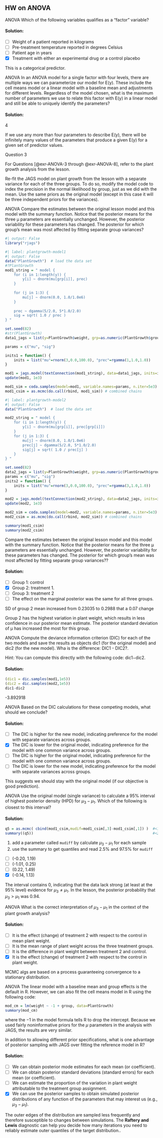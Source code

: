 ## HW on ANOVA

::: {#exr-ANOVA-1}
[ANOVA]{.colum-margin} Which of the following variables qualifies as a "factor" variable?
:::

::: {.solution .callout-tip collapse="true"}
#### Solution:

-   [ ] Weight of a patient reported in kilograms
-   [ ] Pre-treatment temperature reported in degrees Celsius
-   [ ] Patient age in years
-   [x] Treatment with either an experimental drug or a control placebo

This is a categorical predictor.
:::

::: {#exr-ANOVA-2}
[ANOVA]{.colum-margin} In an ANOVA model for a single factor with four levels, there are multiple ways we can parameterize our model for E(y). These include the cell means model or a linear model with a baseline mean and adjustments for different levels. Regardless of the model chosen, what is the maximum number of parameters we use to relate this factor with E(y) in a linear model and still be able to uniquely identify the parameters?
:::

::: {.solution .callout-tip collapse="true"}
#### Solution:

4

If we use any more than four parameters to describe E(y), there will be infinitely many values of the parameters that produce a given E(y) for a given set of predictor values.
:::

Question 3

For Questions [@exr-ANOVA-3 through @exr-ANOVA-8], refer to the plant growth analysis from the lesson.

Re-fit the JAGS model on plant growth from the lesson with a separate variance for each of the three groups. To do so, modify the model code to index the precision in the normal likelihood by group, just as we did with the mean. Use the same priors as the original model (except in this case it will be three independent priors for the variances).

::: {#exr-ANOVA-3}
[ANOVA]{.colum-margin} Compare the estimates between the original lesson model and this model with the summary function. Notice that the posterior means for the three μ parameters are essentially unchanged. However, the posterior variability for these parameters has changed. The posterior for which group's mean was most affected by fitting separate group variances?

```r
#| output: False
library("rjags")
```

```r
#| label: plantgrowth-model1
#| output: False
data("PlantGrowth")  # load the data set
#?PlantGrowth
mod1_string = " model {
    for (i in 1:length(y)) {
        y[i] ~ dnorm(mu[grp[i]], prec)
    }
    
    for (j in 1:3) {
        mu[j] ~ dnorm(0.0, 1.0/1.0e6)
    }
    
    prec ~ dgamma(5/2.0, 5*1.0/2.0)
    sig = sqrt( 1.0 / prec )
} "

set.seed(82)
#str(PlantGrowth)
data1_jags = list(y=PlantGrowth$weight, grp=as.numeric(PlantGrowth$group))

params = c("mu", "sig")

inits1 = function() {
    inits = list("mu"=rnorm(3,0.0,100.0), "prec"=rgamma(1,1.0,1.0))
}

mod1 = jags.model(textConnection(mod1_string), data=data1_jags, inits=inits1, n.chains=3)
update(mod1, 1e3)

mod1_sim = coda.samples(model=mod1, variable.names=params, n.iter=5e3)
mod1_csim = as.mcmc(do.call(rbind, mod1_sim)) # combined chains
```

```r
#| label: plantgrowth-model2
#| output: False
data("PlantGrowth")  # load the data set

mod2_string = " model {
    for (i in 1:length(y)) {
        y[i] ~ dnorm(mu[grp[i]], prec[grp[i]])
    }
    for (j in 1:3) {
        mu[j] ~ dnorm(0.0, 1.0/1.0e6)
        prec[j] ~ dgamma(5/2.0, 5*1.0/2.0)
        sig[j] = sqrt( 1.0 / prec[j] )
    }
} "

set.seed(82)
data2_jags = list(y=PlantGrowth$weight, grp=as.numeric(PlantGrowth$group))
params = c("mu", "sig")
inits2 = function() {
    inits = list("mu"=rnorm(3,0.0,100.0), "prec"=rgamma(3,1.0,1.0))
}

mod2 = jags.model(textConnection(mod2_string), data=data2_jags, inits=inits2, n.chains=3)
update(mod2, 1e3)

mod2_sim = coda.samples(model=mod2, variable.names=params, n.iter=5e3)
mod2_csim = as.mcmc(do.call(rbind, mod2_sim)) # combined chains
```

```r
summary(mod1_csim)
summary(mod2_csim)
```

Compare the estimates between the original lesson model and this model with the summary function. Notice that the posterior means for the three μ parameters are essentially unchanged. However, the posterior variability for these parameters has changed. The posterior for which group's mean was most affected by fitting separate group variances??
:::

::: {.solution .callout-tip collapse="true"}
#### Solution:

-   [ ] Group 1: control
-   [x] Group 2: treatment 1.
-   [ ] Group 3: treatment 2
-   [ ] The effect on the marginal posterior was the same for all three groups.

SD of group 2 mean increased from 0.23035 to 0.2988 that a 0.07 change

Group 2 has the highest variation in plant weight, which results in less confidence in our posterior mean estimate. The posterior standard deviation of μ has increased the most for this group.
:::

::: {#exr-ANOVA-4}
[ANOVA]{.colum-margin} Compute the deviance information criterion (DIC) for each of the two models and save the results as objects dic1 (for the original model) and dic2 (for the new model). Wha is the difference: DIC1 - DIC2?.

Hint: You can compute this directly with the following code: dic1−dic2.
:::

::: {.solution .callout-tip collapse="true"}
#### Solution:

```r
(dic1 = dic.samples(mod1,1e5))
(dic2 = dic.samples(mod2,1e5))
dic1-dic2
```

-3.892918
:::

::: {#exr-ANOVA-5}
[ANOVA]{.colum-margin} Based on the DIC calculations for these competing models, what should we conclude?
:::

::: {.solution .callout-tip collapse="true"}
#### Solution:

-   [ ] The DIC is higher for the new model, indicating preference for the model with separate variances across groups.
-   [x] The DIC is lower for the original model, indicating preference for the model with one common variance across groups.
-   [ ] The DIC is higher for the original model, indicating preference for the model with one common variance across groups.
-   [ ] The DIC is lower for the new model, indicating preference for the model with separate variances across groups.

This suggests we should stay with the original model (if our objective is good prediction).
:::

::: {#exr-ANOVA-6}
[ANOVA]{.colum-margin} Use the original model (single variance) to calculate a 95% interval of highest posterior density (HPD) for $\mu_3−\mu_1$. Which of the following is closest to this interval?
:::

::: {.solution .callout-tip collapse="true"}
#### Solution:

```r
q5 = as.mcmc( cbind(mod1_csim,mudif=mod1_csim[,3]-mod1_csim[,1]) )  #<1>
summary((q5))                                                       #<2>
```

1.  add a parameter called `mudiff` by calculate $\mu_3-\mu_1$ for each sample
2.  use the summary to get quantiles and read 2.5% and 97.5% for `mudiff`

-   [ ] (-0.20, 1.19)
-   [ ] (-1.01, 0.25)
-   [ ] (0.22, 1.49)
-   [x] (-0.14, 1.13)

The interval contains 0, indicating that the data lack strong (at least at the 95% level) evidence for $\mu_3\ne\mu_1$. In the lesson, the posterior probability that $\mu_3>\mu_1$ was 0.94.
:::

::: {#exr-ANOVA-7}
[ANOVA]{.colum-margin} What is the correct interpretation of $\mu_3−\mu_1$ in the context of the plant growth analysis?
:::

::: {.solution .callout-tip collapse="true"}
#### Solution:

-   [ ] It is the effect (change) of treatment 2 with respect to the control in mean plant weight.
-   [ ] It is the mean range of plant weight across the three treatment groups.
-   [ ] It is the difference in plant weight between treatment 2 and control.
-   [x] It is the effect (change) of treatment 2 with respect to the control in plant weight.

MCMC algs are based on a process guaranteeing convergence to a stationary distribution.
:::

::: {#exr-ANOVA-8}
[ANOVA]{.colum-margin} The linear model with a baseline mean and group effects is the default in R. However, we can also fit the cell means model in R using the following code:

```r
mod_cm = lm(weight ~ -1 + group, data=PlantGrowth)
summary(mod_cm)
```

where the −1 in the model formula tells R to drop the intercept. Because we used fairly noninformative priors for the $μ$ parameters in the analysis with JAGS, the results are very similar.

In addition to allowing different prior specifications, what is one advantage of posterior sampling with JAGS over fitting the reference model in R?
:::

::: {.solution .callout-tip collapse="true"}
#### Solution:

-   [ ] We can obtain posterior mode estimates for each mean (or coefficient).
-   [ ] We can obtain posterior standard deviations (standard errors) for each mean (or coefficient).
-   [ ] We can estimate the proportion of the variation in plant weight attributable to the treatment group assignment.
-   [x] We can use the posterior samples to obtain simulated posterior distributions of any function of the parameters that may interest us (e.g., $μ_3−μ_1$).

The outer edges of the distribution are sampled less frequently and therefore susceptible to changes between simulations. The **Raftery and Lewis** diagnostic can help you decide how many iterations you need to reliably estimate outer quantiles of the target distribution..
:::
